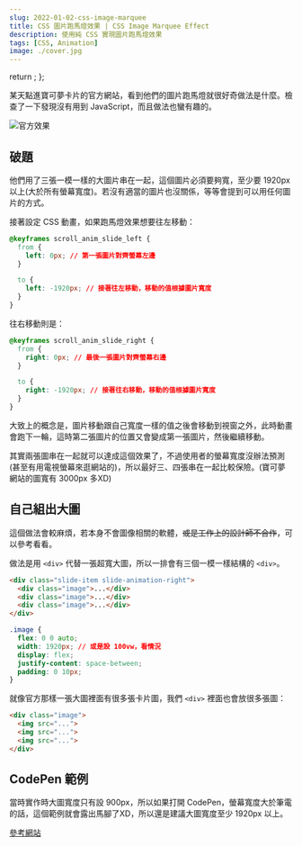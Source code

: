 ```yaml
---
slug: 2022-01-02-css-image-marquee
title: CSS 圖片跑馬燈效果 | CSS Image Marquee Effect
description: 使用純 CSS 實現圖片跑馬燈效果
tags: [CSS, Animation]
image: ./cover.jpg
---
```

  return <Codepen hash="BawQRNw" user="jaosnzhuang" height={600} />;
};

某天點進寶可夢卡片的官方網站，看到他們的圖片跑馬燈就很好奇做法是什麼。檢查了一下發現沒有用到 JavaScript，而且做法也蠻有趣的。

![官方效果](./cover.jpg)

<!--truncate-->

## 破題
他們用了三張一模一樣的大圖片串在一起，這個圖片必須要夠寬，至少要 1920px 以上(大於所有螢幕寬度)。若沒有適當的圖片也沒關係，等等會提到可以用任何圖片的方式。

接著設定 CSS 動畫，如果跑馬燈效果想要往左移動：
```css
@keyframes scroll_anim_slide_left {
  from {
    left: 0px; // 第一張圖片對齊螢幕左邊
  }

  to {
    left: -1920px; // 接著往左移動，移動的值根據圖片寬度
  }
}
```

往右移動則是：
```css
@keyframes scroll_anim_slide_right {
  from {
    right: 0px; // 最後一張圖片對齊螢幕右邊
  }

  to {
    right: -1920px; // 接著往右移動，移動的值根據圖片寬度
  }
}
```
大致上的概念是，圖片移動跟自己寬度一樣的值之後會移動到視窗之外，此時動畫會跑下一輪，這時第二張圖片的位置又會變成第一張圖片，然後繼續移動。

其實兩張圖串在一起就可以達成這個效果了，不過使用者的螢幕寬度沒辦法預測 (甚至有用電視螢幕來逛網站的)，所以最好三、四張串在一起比較保險。(寶可夢網站的圖寬有 3000px 多XD)

## 自己組出大圖
這個做法會較麻煩，若本身不會圖像相關的軟體，~~或是工作上的設計師不合作~~，可以參考看看。

做法是用 `<div>` 代替一張超寬大圖，所以一排會有三個一模一樣結構的 `<div>`。
```html
<div class="slide-item slide-animation-right">
  <div class="image">...</div>
  <div class="image">...</div>
  <div class="image">...</div>
</div>
```
```css
.image {
  flex: 0 0 auto;
  width: 1920px; // 或是設 100vw，看情況
  display: flex;
  justify-content: space-between;
  padding: 0 10px;
}
```

就像官方那樣一張大圖裡面有很多張卡片圖，我們 `<div>` 裡面也會放很多張圖：
```html
<div class="image">
  <img src="...">
  <img src="...">
  <img src="...">
</div>
```

## CodePen 範例

當時實作時大圖寬度只有設 900px，所以如果打開 CodePen，螢幕寬度大於筆電的話，這個範例就會露出馬腳了XD，所以還是建議大圖寬度至少 1920px 以上。
<CodepenEmbedded />

[參考網站](https://card25th.portal-pokemon.com/tw/)